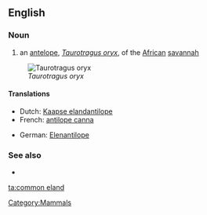 ==English==

===Noun===
{{en-noun|sg=[[common]] [[eland]]}}

# an [[antelope]], ''[[Taurotragus oryx]]'', of the [[African]] [[savannah]]

[[Image:Taurotragus oryx.jpg|thumb|''Taurotragus oryx'']]

====Translations====
{{trans-top|antelope}}
* Dutch: [[Kaapse elandantilope]] {{m}}
* French: [[antilope canna]]
{{trans-mid}}
* German: [[Elenantilope]]
{{trans-bottom}}

===See also===
* {{pedialite|Common Eland}}

[[Category:Mammals]]

[[ta:common eland]]